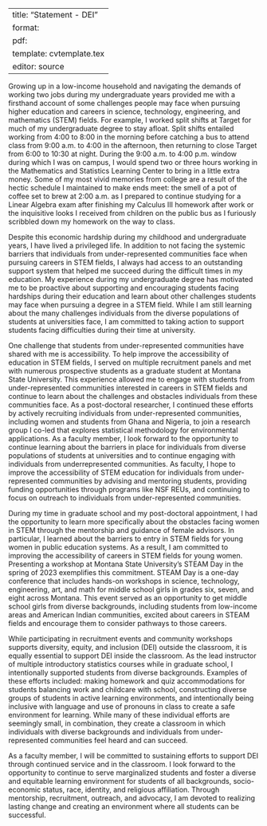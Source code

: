 
---
title: "Statement - DEI"
format:
  pdf:
    template: cvtemplate.tex
editor: source
---

\begin{flushright}
Christian Stratton

\href{mailto:christianstratton@montana.edu}{christianstratton@montana.edu}

(406) 261-9426
\end{flushright}

\begin{center}
\textbf{Statement on diversity, equity, and inclusion} 
\end{center}


Growing up in a low-income household and navigating the demands of working two jobs during my undergraduate years provided me with a firsthand account of some challenges people may face when pursuing higher education and careers in science, technology, engineering, and mathematics (STEM) fields. For example, I worked split shifts at Target for much of my undergraduate degree to stay afloat. Split shifts entailed working from 4:00 to 8:00 in the morning before catching a bus to attend class from 9:00 a.m. to 4:00 in the afternoon, then returning to close Target from 6:00 to 10:30 at night. During the 9:00 a.m. to 4:00 p.m. window during which I was on campus, I would spend two or three hours working in the Mathematics and Statistics Learning Center to bring in a little extra money. Some of my most vivid memories from college are a result of the hectic schedule I maintained to make ends meet: the smell of a pot of coffee set to brew at 2:00 a.m. as I prepared to continue studying for a Linear Algebra exam after finishing my Calculus III homework after work or the inquisitive looks I received from children on the public bus as I furiously scribbled down my homework on the way to class. 

\vspace*{2mm}

Despite this economic hardship during my childhood and undergraduate years, I have lived a privileged life. In addition to not facing the systemic barriers that individuals from under-represented communities face when pursuing careers in STEM fields, I always had access to an outstanding support system that helped me succeed during the difficult times in my education. My experience during my undergraduate degree has motivated me to be proactive about supporting and encouraging students facing hardships during their education and learn about other challenges students may face when pursuing a degree in a STEM field. While I am still learning about the many challenges individuals from the diverse populations of students at universities face, I am committed to taking action to support students facing difficulties during their time at university. 

\vspace*{2mm}

One challenge that students from under-represented communities have shared with me is accessibility. To help improve the accessibility of education in STEM fields, I served on multiple recruitment panels and met with numerous prospective students as a graduate student at Montana State University. This experience allowed me to engage with students from under-represented communities interested in careers in STEM fields and continue to learn about the challenges and obstacles individuals from these communities face. As a post-doctoral researcher, I continued these efforts by actively recruiting individuals from under-represented communities, including women and students from Ghana and Nigeria, to join a research group I co-led that explores statistical methodology for environmental applications. As a faculty member, I look forward to the opportunity to continue learning about the barriers in place for individuals from diverse populations of students at universities and to continue engaging with individuals from underrepresented communities. As faculty, I hope to improve the accessibility of STEM education for individuals from under-represented communities by advising and mentoring students, providing funding opportunities through programs like NSF REUs, and continuing to focus on outreach to individuals from under-represented communities.

\vspace*{2mm}

During my time in graduate school and my post-doctoral appointment, I had the opportunity to learn more specifically about the obstacles facing women in STEM through the mentorship and guidance of female advisors. In particular, I learned about the barriers to entry in STEM fields for young women in public education systems. As a result, I am committed to improving the accessibility of careers in STEM fields for young women. Presenting a workshop at Montana State University's STEAM Day in the spring of 2023 exemplifies this commitment. STEAM Day is a one-day conference that includes hands-on workshops in science, technology, engineering, art, and math for middle school girls in grades six, seven, and eight across Montana. This event served as an opportunity to get middle school girls from diverse backgrounds, including students from low-income areas and American Indian communities, excited about careers in STEAM fields and encourage them to consider pathways to those careers.

\vspace*{2mm}

While participating in recruitment events and community workshops supports diversity, equity, and inclusion (DEI) outside the classroom, it is equally essential to support DEI inside the classroom. As the lead instructor of multiple introductory statistics courses while in graduate school, I intentionally supported students from diverse backgrounds. Examples of these efforts included: making homework and quiz accommodations for students balancing work and childcare with school, constructing diverse groups of students in active learning environments, and intentionally being inclusive with language and use of pronouns in class to create a safe environment for learning. While many of these individual efforts are seemingly small, in combination, they create a classroom in which individuals with diverse backgrounds and individuals from under-represented communities feel heard and can succeed.

\vspace{2mm}

As a faculty member, I will be committed to sustaining efforts to support DEI through continued service and in the classroom. I look forward to the opportunity to continue to serve marginalized students and foster a diverse and equitable learning environment for students of all backgrounds, socio-economic status, race, identity, and religious affiliation. Through mentorship, recruitment, outreach, and advocacy, I am devoted to realizing lasting change and creating an environment where all students can be successful. 



<!-- me not only to try to actively improve the accessibility of higher education to individuals from under-represented communities but also to learn about how I can better assist individuals from these communities with other challenges they may face. In particular, I am motivated to encourage students of all backgrounds to consider careers in STEM fields and actively engage with outreach programs to recruit students from under-represented communities.  -->


<!-- has given me a glimpse at some of the obstacles under-represented communities face when . While poverty is only one of the many challenges that individuals from under-represented communities may face, this experience has  -->
